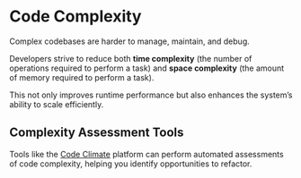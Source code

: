 # Code Complexity


Complex codebases are harder to manage, maintain, and debug.

Developers strive to reduce both **time complexity** (the number of operations required to perform a task) and **space complexity** (the amount of memory required to perform a task).

This not only improves runtime performance but also enhances the system's ability to scale efficiently.

## Complexity Assessment Tools

Tools like the [Code Climate](./code-climate.qmd#code-complexity-assessments) platform can perform automated assessments of code complexity, helping you identify opportunities to refactor.

<!--
![Complexity Assessment from Code Climate Quality Service](../images/code-climate/complexity-issues.png){height=450}
-->
